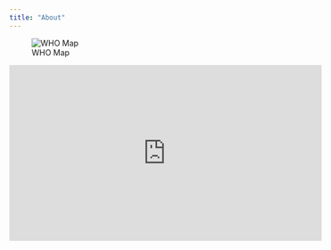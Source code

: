 ```yaml
---
title: "About"
---
```


![WHO Map](https://scitechdaily.com/images/COVID-19-Coronavirus-Map-March-15.jpg)

<iframe width="560" height="315" src="https://www.youtube.com/embed/PXhIIYp-DPI?si=UqHkz13LfQMJOgc6&amp;start=33" title="YouTube video player" frameborder="0" allow="accelerometer; autoplay; clipboard-write; encrypted-media; gyroscope; picture-in-picture; web-share" referrerpolicy="strict-origin-when-cross-origin" allowfullscreen></iframe>